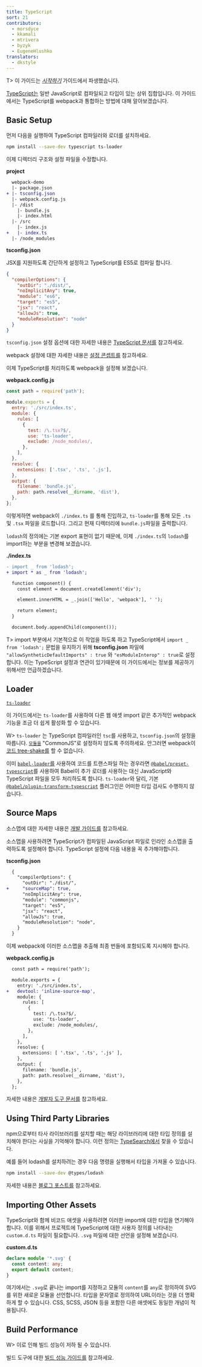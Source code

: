 ```yaml
---
title: TypeScript
sort: 21
contributors:
  - morsdyce
  - kkamali
  - mtrivera
  - byzyk
  - EugeneHlushko
translators:
  - dkstyle
---
```


T> 이 가이드는 [_시작하기_](/guides/getting-started/) 가이드에서 파생했습니다.

[TypeScript는](https://www.typescriptlang.org) 일반 JavaScript로 컴파일되고 타입이 있는 상위 집합입니다. 이 가이드에서는 TypeScript를 webpack과 통합하는 방법에 대해 알아보겠습니다.

## Basic Setup

먼저 다음을 실행하여 TypeScript 컴파일러와 로더를 설치하세요.

```bash
npm install --save-dev typescript ts-loader
```

이제 디렉터리 구조와 설정 파일을 수정합니다.

**project**

```diff
  webpack-demo
  |- package.json
+ |- tsconfig.json
  |- webpack.config.js
  |- /dist
    |- bundle.js
    |- index.html
  |- /src
    |- index.js
+   |- index.ts
  |- /node_modules
```

**tsconfig.json**

JSX를 지원하도록 간단하게 설정하고 TypeScript를 ES5로 컴파일 합니다.

```json
{
  "compilerOptions": {
    "outDir": "./dist/",
    "noImplicitAny": true,
    "module": "es6",
    "target": "es5",
    "jsx": "react",
    "allowJs": true,
    "moduleResolution": "node"
  }
}
```

`tsconfig.json` 설정 옵션에 대한 자세한 내용은 [TypeScript 문서를](https://www.typescriptlang.org/docs/handbook/tsconfig-json.html) 참고하세요.

webpack 설정에 대한 자세한 내용은 [설정 콘셉트를](/concepts/configuration/) 참고하세요.

이제 TypeScript를 처리하도록 webpack을 설정해 보겠습니다.

**webpack.config.js**

```js
const path = require('path');

module.exports = {
  entry: './src/index.ts',
  module: {
    rules: [
      {
        test: /\.tsx?$/,
        use: 'ts-loader',
        exclude: /node_modules/,
      },
    ],
  },
  resolve: {
    extensions: ['.tsx', '.ts', '.js'],
  },
  output: {
    filename: 'bundle.js',
    path: path.resolve(__dirname, 'dist'),
  },
};
```

이렇게하면 webpack이 `./index.ts` 를 통해 진입하고, `ts-loader`를 통해 모든 `.ts` 및 `.tsx` 파일을 로드합니다. 그리고 현재 디렉터리에 `bundle.js`파일을 출력합니다.

`lodash`의 정의에는 기본 export 표현이 없기 때문에, 이제 `./index.ts`의 `lodash`를 import하는 부분을 변경해 보겠습니다.

**./index.ts**

```diff
- import _ from 'lodash';
+ import * as _ from 'lodash';

  function component() {
    const element = document.createElement('div');

    element.innerHTML = _.join(['Hello', 'webpack'], ' ');

    return element;
  }

  document.body.appendChild(component());
```

T> import 부분에서 기본적으로 이 작업을 하도록 하고 TypeScript에서 `import _ from 'lodash';` 문법을 유지하기 위해 **tsconfig.json** 파일에 `"allowSyntheticDefaultImports" : true` 와 `"esModuleInterop" : true`로 설정 합니다. 이는 TypeScript 설정과 연관이 있기때문에 이 가이드에서는 정보를 제공하기 위해서만 언급하겠습니다.

## Loader

[`ts-loader`](https://github.com/TypeStrong/ts-loader)

이 가이드에서는 `ts-loader`를 사용하여 다른 웹 애셋 import 같은 추가적인 webpack 기능을 조금 더 쉽게 활성화 할 수 있습니다.

W> `ts-loader` 는 TypeScript 컴파일러인 `tsc`를 사용하고, `tsconfig.json`의 설정을 따릅니다. [`모듈을`](https://www.typescriptlang.org/tsconfig#module) "CommonJS"로 설정하지 않도록 주의하세요. 안그러면 webpack이 [코드 tree-shake를](/guides/tree-shaking) 할 수 없습니다.

이미 [`babel-loader`를](https://github.com/babel/babel-loader) 사용하여 코드를 트랜스파일 하는 경우라면 [`@babel/preset-typescript`](https://babeljs.io/docs/en/babel-preset-typescript)를 사용하여 Babel이 추가 로더를 사용하는 대신 JavaScript와 TypeScript 파일을 모두 처리하도록 합니다. `ts-loader`와 달리, 기본 [`@babel/plugin-transform-typescript`](https://babeljs.io/docs/en/babel-plugin-transform-typescript) 플러그인은 어떠한 타입 검사도 수행하지 않습니다.

## Source Maps

소스맵에 대한 자세한 내용은 [개발 가이드를](/guides/development) 참고하세요.

소스맵을 사용하려면 TypeScript가 컴파일된 JavaScript 파일로 인라인 소스맵을 출력하도록 설정해야 합니다. TypeScript 설정에 다음 내용을 꼭 추가해야합니다.

**tsconfig.json**

```diff
  {
    "compilerOptions": {
      "outDir": "./dist/",
+     "sourceMap": true,
      "noImplicitAny": true,
      "module": "commonjs",
      "target": "es5",
      "jsx": "react",
      "allowJs": true,
      "moduleResolution": "node",
    }
  }
```

이제 webpack에 이러한 소스맵을 추출해 최종 번들에 포함되도록 지시해야 합니다.

**webpack.config.js**

```diff
  const path = require('path');

  module.exports = {
    entry: './src/index.ts',
+   devtool: 'inline-source-map',
    module: {
      rules: [
        {
          test: /\.tsx?$/,
          use: 'ts-loader',
          exclude: /node_modules/,
        },
      ],
    },
    resolve: {
      extensions: [ '.tsx', '.ts', '.js' ],
    },
    output: {
      filename: 'bundle.js',
      path: path.resolve(__dirname, 'dist'),
    },
  };
```

자세한 내용은 [개발자 도구 문서를](/configuration/devtool/) 참고하세요.

## Using Third Party Libraries

npm으로부터 타사 라이브러리를 설치할 때는 해당 라이브러리에 대한 타입 정의를 설치해야 한다는 사실을 기억해야 합니다. 이런 정의는 [TypeSearch에서](https://microsoft.github.io/TypeSearch/) 찾을 수 있습니다.

예를 들어 lodash를 설치하려는 경우 다음 명령을 실행해서 타입을 가져올 수 있습니다.

```bash
npm install --save-dev @types/lodash
```

자세한 내용은 [블로그 포스트를](https://blogs.msdn.microsoft.com/typescript/2016/06/15/the-future-of-declaration-files/) 참고하세요.

## Importing Other Assets

TypeScript와 함께 비코드 애셋을 사용하려면 이러한 import에 대한 타입을 연기해야 합니다. 이를 위해서 프로젝트에 TypeScript에 대한 사용자 정의를 나타내는 `custom.d.ts` 파일이 필요합니다. `.svg` 파일에 대한 선언을 설정해 보겠습니다.

**custom.d.ts**

```typescript
declare module '*.svg' {
  const content: any;
  export default content;
}
```

여기에서는 `.svg`로 끝나는 import를 지정하고 모듈의 `content`를 `any`로 정의하여 SVG를 위한 새로운 모듈을 선언합니다. 타입을 문자열로 정의하여 URL이라는 것을 더 명확하게 할 수 있습니다. CSS, SCSS, JSON 등을 포함한 다른 애셋에도 동일한 개념이 적용됩니다.

## Build Performance

W> 이로 인해 빌드 성능이 저하 될 수 있습니다.

빌드 도구에 대한 [빌드 성능 가이드를](/guides/build-performance/) 참고하세요.
